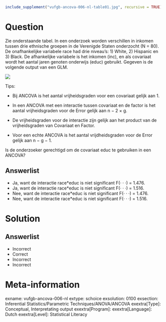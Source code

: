 ```{r, echo = FALSE, results = "hide"}
include_supplement("vufgb-ancova-006-nl-table01.jpg", recursive = TRUE)
```

Question
========
  
Zie onderstaande tabel. In een onderzoek worden verschillen in inkomen tussen drie ethnische groepen in de Verenigde Staten onderzocht (N = 80). De onafhankelijke variabele race had drie niveau’s: 1) White, 2) Hispanic en 3) Black. De afhankelijke variabele is het inkomen (inc), en als covariaat wordt het aantal jaren genoten onderwijs (educ) gebruikt. Gegeven is de volgende output van een GLM.

![](vufgb-ancova-006-nl-table01.jpg)
  
Tips:

- Bij ANCOVA is het aantal vrijheidsgraden voor een covariaat gelijk aan 1. 

- In een ANCOVA met een interactie tussen covariaat en de factor is het aantal vrijheidsgraden voor de Error gelijk aan n − 2 × g.

- De vrijheidsgraden voor de interactie zijn gelijk aan het product van de vrijheidsgraden van Covariaat en Factor.

- Voor een echte ANCOVA is het aantal vrijdheidsgraden voor de Error gelijk aan n − g − 1.

Is de onderzoeker gerechtigd om de covariaat educ te gebruiken in een ANCOVA?

Answerlist
----------
* Ja, want de interactie race*educ is niet significant F(· · ·) = 1.476.
* Ja, want de interactie race*educ is niet significant F(· · ·) = 1.516.
* Nee, want de interactie race*educ is niet significant F(· · ·) = 1.476.
* Nee, want de interactie race*educ is niet significant F(· · ·) = 1.516.


Solution
========

Answerlist
----------
* Incorrect
* Correct
* Incorrect
* Incorrect

Meta-information
================
exname: vufgb-ancova-006-nl
extype: schoice
exsolution: 0100
exsection: Inferential Statistics/Parametric Techniques/ANOVA/ANCOVA
exextra[Type]: Conceptual, Interpretating output
exextra[Program]: 
exextra[Language]: Dutch
exextra[Level]: Statistical Literacy